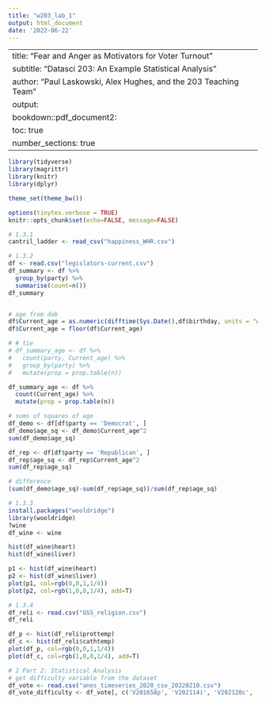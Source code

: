 ```yaml
---
title: "w203_lab_1"
output: html_document
date: '2022-06-22'
---
```

---
title: "Fear and Anger as Motivators for Voter Turnout"
subtitle: "Datasci 203: An Example Statistical Analysis"
author: "Paul Laskowski, Alex Hughes, and the 203 Teaching Team" 
output:
  bookdown::pdf_document2: 
    toc: true
    number_sections: true
---

\newpage
\setcounter{page}{1}

```r
library(tidyverse) 
library(magrittr)
library(knitr)
library(dplyr)

theme_set(theme_bw())

options(tinytex.verbose = TRUE)
knitr::opts_chunk$set(echo=FALSE, message=FALSE)

```

```r
# 1.3.1
cantril_ladder <- read_csv("happiness_WHR.csv")

```

```r
# 1.3.2
df <- read.csv("legislators-current.csv")
df_summary <- df %>% 
  group_by(party) %>% 
  summarise(count=n())
df_summary


# age from dob
df$Current_age = as.numeric(difftime(Sys.Date(),df$birthday, units = "weeks"))/52.25
df$Current_age = floor(df$Current_age)

# # tie
# df_summary_age <- df %>%
#   count(party, Current_age) %>%
#   group_by(party) %>%
#   mutate(prop = prop.table(n))

df_summary_age <- df %>%
  count(Current_age) %>%
  mutate(prop = prop.table(n))

# sums of squares of age
df_demo <- df[df$party == 'Democrat', ]
df_demo$age_sq <- df_demo$Current_age^2
sum(df_demo$age_sq)

df_rep <- df[df$party == 'Republican', ]
df_rep$age_sq <- df_rep$Current_age^2
sum(df_rep$age_sq)

# difference
(sum(df_demo$age_sq)-sum(df_rep$age_sq))/sum(df_rep$age_sq)

```
```r
# 1.3.3
install.packages("wooldridge")
library(wooldridge)
?wine
df_wine <- wine
```

```r
hist(df_wine$heart)
hist(df_wine$liver)
```

```r
p1 <- hist(df_wine$heart)
p2 <- hist(df_wine$liver)
plot(p1, col=rgb(0,0,1,1/4))
plot(p2, col=rgb(1,0,0,1/4), add=T)
```

```r
# 1.3.4
df_reli <- read.csv("GSS_religion.csv")
df_reli
```

```r
df_p <- hist(df_reli$prottemp)
df_c <- hist(df_reli$cathtemp)
plot(df_p, col=rgb(0,0,1,1/4))
plot(df_c, col=rgb(1,0,0,1/4), add=T)
```


```r
# 2 Part 2: Statistical Analysis
# get difficulty variable from the dataset
df_vote <- read.csv("anes_timeseries_2020_csv_20220210.csv")
df_vote_difficulty <- df_vote[, c('V201658p', 'V202114i', 'V202120c', 'V202120e')]

```